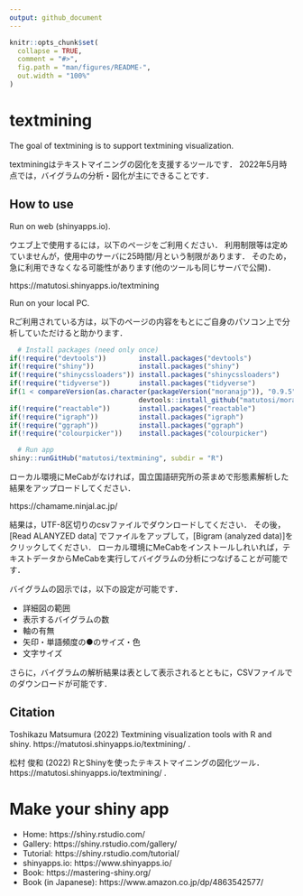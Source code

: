 ```yaml
---
output: github_document
---
```


```r
knitr::opts_chunk$set(
  collapse = TRUE,
  comment = "#>",
  fig.path = "man/figures/README-",
  out.width = "100%"
)
```

# textmining

The goal of textmining is to support textmining visualization.

textminingはテキストマイニングの図化を支援するツールです．
2022年5月時点では，バイグラムの分析・図化が主にできることです．


## How to use

Run on web (shinyapps.io). 

ウエブ上で使用するには，以下のページをご利用ください．
利用制限等は定めていませんが，使用中のサーバに25時間/月という制限があります．
そのため，急に利用できなくなる可能性があります(他のツールも同じサーバで公開)．

https://matutosi.shinyapps.io/textmining



Run on your local PC.

Rご利用されている方は，以下のページの内容をもとにご自身のパソコン上で分析していただけると助かります．


```r
  # Install packages (need only once)
if(!require("devtools"))        install.packages("devtools")
if(!require("shiny"))           install.packages("shiny")
if(!require("shinycssloaders")) install.packages("shinycssloaders")
if(!require("tidyverse"))       install.packages("tidyverse")
if(1 < compareVersion(as.character(packageVersion("moranajp")), "0.9.5"))
                                devtools::install_github("matutosi/moranajp", force = TRUE)
if(!require("reactable"))       install.packages("reactable")
if(!require("igraph"))          install.packages("igraph")
if(!require("ggraph"))          install.packages("ggraph")
if(!require("colourpicker"))    install.packages("colourpicker")

  # Run app
shiny::runGitHub("matutosi/textmining", subdir = "R")
```

ローカル環境にMeCabがなければ，国立国語研究所の茶まめで形態素解析した結果をアップロードしてください．

https://chamame.ninjal.ac.jp/

結果は，UTF-8区切りのcsvファイルでダウンロードしてください．
その後，[Read ALANYZED data] でファイルをアップして，[Bigram (analyzed data)]をクリックしてください．
ローカル環境にMeCabをインストールしれいれば，テキストデータからMeCabを実行してバイグラムの分析につなげることが可能です．

バイグラムの図示では，以下の設定が可能です．

* 詳細図の範囲
* 表示するバイグラムの数
* 軸の有無
* 矢印・単語頻度の●のサイズ・色
* 文字サイズ

さらに，バイグラムの解析結果は表として表示されるとともに，CSVファイルでのダウンロードが可能です．

## Citation

Toshikazu Matsumura (2022) Textmining visualization tools with R and shiny.  https://matutosi.shinyapps.io/textmining/ .

松村 俊和 (2022) RとShinyを使ったテキストマイニングの図化ツール．https://matutosi.shinyapps.io/textmining/ .

# Make your shiny app

* Home: https://shiny.rstudio.com/
* Gallery: https://shiny.rstudio.com/gallery/
* Tutorial: https://shiny.rstudio.com/tutorial/
* shinyapps.io: https://www.shinyapps.io/
* Book: https://mastering-shiny.org/
* Book (in Japanese): https://www.amazon.co.jp/dp/4863542577/
